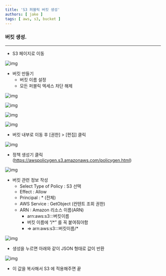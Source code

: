 ```yaml
---
title: 'S3 퍼블릭 버킷 생성'
authors: [ jake ]
tags: [ aws, s3, bucket ]
---
```


### 버킷 생성.

---

- S3 페이지로 이동

![img](./img/006/1.png)

- 버킷 만들기
    - 버킷 이름 설정
    - 모든 퍼블릭 엑세스 차단 해제

![img](./img/006/2.png)

![img](./img/006/3.png)

![img](./img/006/4.png)

![img](./img/006/5.png)

- 버킷 내부로 이동 후 [권한] > [편집] 클릭

![img](./img/006/6.png)

- 정책 생성기 클릭(https://awspolicygen.s3.amazonaws.com/policygen.html)

![img](./img/006/7.png)

- 버킷 관련 정보 작성
    - Select Type of Policy : S3 선택
    - Effect : Allow
    - Principal : * (전체)
    - AWS Service : GetObject (컨텐트 조회 권한)
    - ARN : Amazon 리소스 이름(ARN)
        - arn:aws:s3:::버킷이름
        - 버킷 이름에 “/*” 를 꼭 붙여줘야함
        - ⇒ arn:aws:s3:::버킷이름/*

![img](./img/006/8.png)

- 생성을 누르면 아래와 같이 JSON 형태로 값이 반환

![img](./img/006/9.png)

- 이 값을 복사해서 S3 에 적용해주면 끝